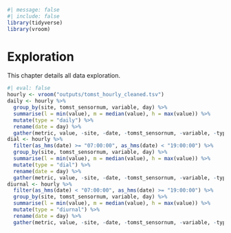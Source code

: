 ```r
#| message: false
#| include: false
library(tidyverse)
library(vroom)
```

# Exploration {.unnumbered}

This chapter details all data exploration.

```r
#| eval: false
hourly <- vroom("outputs/tomst_hourly_cleaned.tsv")
daily <- hourly %>% 
  group_by(site, tomst_sensornum, variable, day) %>% 
  summarise(l = min(value), m = median(value), h = max(value)) %>% 
  mutate(type = "daily") %>% 
  rename(date = day) %>% 
  gather(metric, value, -site, -date, -tomst_sensornum, -variable, -type)
dial <- hourly %>% 
  filter(as_hms(date) >= "07:00:00", as_hms(date) < "19:00:00") %>% 
  group_by(site, tomst_sensornum, variable, day) %>% 
  summarise(l = min(value), m = median(value), h = max(value)) %>% 
  mutate(type = "dial") %>% 
  rename(date = day) %>% 
  gather(metric, value, -site, -date, -tomst_sensornum, -variable, -type)
diurnal <- hourly %>% 
  filter(as_hms(date) < "07:00:00", as_hms(date) >= "19:00:00") %>% 
  group_by(site, tomst_sensornum, variable, day) %>% 
  summarise(l = min(value), m = median(value), h = max(value)) %>% 
  mutate(type = "diurnal") %>% 
  rename(date = day) %>% 
  gather(metric, value, -site, -date, -tomst_sensornum, -variable, -type)
```
